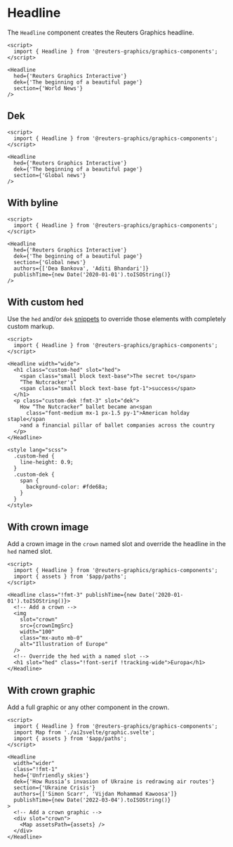 

<Meta of={HeadlineStories} />

# Headline

The `Headline` component creates the Reuters Graphics headline.

```svelte
<script>
  import { Headline } from '@reuters-graphics/graphics-components';
</script>

<Headline
  hed={'Reuters Graphics Interactive'}
  dek={'The beginning of a beautiful page'}
  section={'World News'}
/>
```

<Canvas of={HeadlineStories.Demo} />

## Dek

```svelte
<script>
  import { Headline } from '@reuters-graphics/graphics-components';
</script>

<Headline
  hed={'Reuters Graphics Interactive'}
  dek={'The beginning of a beautiful page'}
  section={'Global news'}
/>
```

## With byline

```svelte
<script>
  import { Headline } from '@reuters-graphics/graphics-components';
</script>

<Headline
  hed={'Reuters Graphics Interactive'}
  dek={'The beginning of a beautiful page'}
  section={'Global news'}
  authors={['Dea Bankova', 'Aditi Bhandari']}
  publishTime={new Date('2020-01-01').toISOString()}
/>
```

## With custom hed

Use the `hed` and/or `dek` [snippets](https://svelte.dev/docs/svelte/snippet) to override those elements with completely custom markup.

```svelte
<script>
  import { Headline } from '@reuters-graphics/graphics-components';
</script>

<Headline width="wide">
  <h1 class="custom-hed" slot="hed">
    <span class="small block text-base">The secret to</span>
    “The Nutcracker's”
    <span class="small block text-base fpt-1">success</span>
  </h1>
  <p class="custom-dek !fmt-3" slot="dek">
    How “The Nutcracker” ballet became an<span
      class="font-medium mx-1 px-1.5 py-1">American holday staple</span
    >and a financial pillar of ballet companies across the country
  </p>
</Headline>

<style lang="scss">
  .custom-hed {
    line-height: 0.9;
  }
  .custom-dek {
    span {
      background-color: #fde68a;
    }
  }
</style>
```

## With crown image

Add a crown image in the `crown` named slot and override the headline in the `hed` named slot.

```svelte
<script>
  import { Headline } from '@reuters-graphics/graphics-components';
  import { assets } from '$app/paths';
</script>

<Headline class="!fmt-3" publishTime={new Date('2020-01-01').toISOString()}>
  <!-- Add a crown -->
  <img
    slot="crown"
    src={crownImgSrc}
    width="100"
    class="mx-auto mb-0"
    alt="Illustration of Europe"
  />
  <!-- Override the hed with a named slot -->
  <h1 slot="hed" class="!font-serif !tracking-wide">Europa</h1>
</Headline>
```

## With crown graphic

Add a full graphic or any other component in the crown.

```svelte
<script>
  import { Headline } from '@reuters-graphics/graphics-components';
  import Map from './ai2svelte/graphic.svelte';
  import { assets } from '$app/paths';
</script>

<Headline
  width="wider"
  class="!fmt-1"
  hed={'Unfriendly skies'}
  dek={'How Russia’s invasion of Ukraine is redrawing air routes'}
  section={'Ukraine Crisis'}
  authors={['Simon Scarr', 'Vijdan Mohammad Kawoosa']}
  publishTime={new Date('2022-03-04').toISOString()}
>
  <!-- Add a crown graphic -->
  <div slot="crown">
    <Map assetsPath={assets} />
  </div>
</Headline>
```
